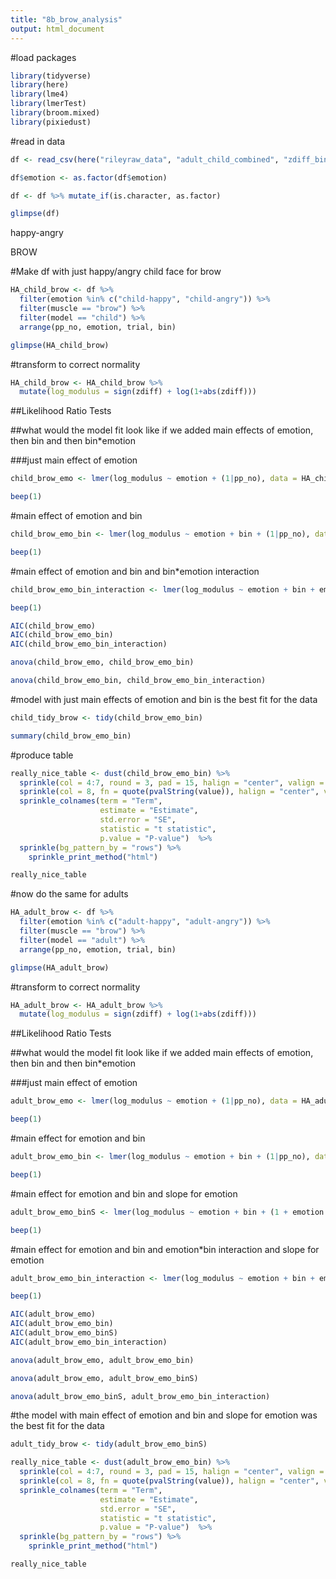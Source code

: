```yaml
---
title: "8b_brow_analysis"
output: html_document
---
```


#load packages 
```r
library(tidyverse)
library(here)
library(lme4)
library(lmerTest)
library(broom.mixed)
library(pixiedust)
```

#read in data 
```r
df <- read_csv(here("rileyraw_data", "adult_child_combined", "zdiff_binscreened.csv"))

df$emotion <- as.factor(df$emotion)

df <- df %>% mutate_if(is.character, as.factor)

glimpse(df)

```

happy-angry 

BROW

#Make df with just happy/angry child face for brow

```r
HA_child_brow <- df %>%
  filter(emotion %in% c("child-happy", "child-angry")) %>%
  filter(muscle == "brow") %>%
  filter(model == "child") %>%
  arrange(pp_no, emotion, trial, bin)

glimpse(HA_child_brow)
```

#transform to correct normality

```r
HA_child_brow <- HA_child_brow %>%
  mutate(log_modulus = sign(zdiff) + log(1+abs(zdiff)))
```


##Likelihood Ratio Tests

##what would the model fit look like if we added main effects of emotion, then bin and then bin*emotion

###just main effect of emotion 
```r
child_brow_emo <- lmer(log_modulus ~ emotion + (1|pp_no), data = HA_child_brow, REML = FALSE)

beep(1)
```

#main effect of emotion and bin

```r
child_brow_emo_bin <- lmer(log_modulus ~ emotion + bin + (1|pp_no), data = HA_child_brow, REML = FALSE)

beep(1)
```

#main effect of emotion and bin and bin*emotion interaction

```r
child_brow_emo_bin_interaction <- lmer(log_modulus ~ emotion + bin + emotion*bin + (1|pp_no), data = HA_child_brow, REML = FALSE)

beep(1)
```



```r
AIC(child_brow_emo)
AIC(child_brow_emo_bin)
AIC(child_brow_emo_bin_interaction)
```

```r
anova(child_brow_emo, child_brow_emo_bin)
```


```r
anova(child_brow_emo_bin, child_brow_emo_bin_interaction)
```


#model with just main effects of emotion and bin is the best fit for the data 

```r
child_tidy_brow <- tidy(child_brow_emo_bin)

summary(child_brow_emo_bin)
```

#produce table

```r
really_nice_table <- dust(child_brow_emo_bin) %>%
  sprinkle(col = 4:7, round = 3, pad = 15, halign = "center", valign = "middle") %>%
  sprinkle(col = 8, fn = quote(pvalString(value)), halign = "center", valign = "middle") %>%
  sprinkle_colnames(term = "Term", 
                    estimate = "Estimate", 
                    std.error = "SE",
                    statistic = "t statistic", 
                    p.value = "P-value")  %>%
  sprinkle(bg_pattern_by = "rows") %>%
    sprinkle_print_method("html") 

really_nice_table
```



#now do the same for adults 

```r
HA_adult_brow <- df %>%
  filter(emotion %in% c("adult-happy", "adult-angry")) %>%
  filter(muscle == "brow") %>%
  filter(model == "adult") %>%
  arrange(pp_no, emotion, trial, bin)

glimpse(HA_adult_brow)

```

#transform to correct normality

```r
HA_adult_brow <- HA_adult_brow %>%
  mutate(log_modulus = sign(zdiff) + log(1+abs(zdiff)))
```


##Likelihood Ratio Tests

##what would the model fit look like if we added main effects of emotion, then bin and then bin*emotion

###just main effect of emotion 
```r
adult_brow_emo <- lmer(log_modulus ~ emotion + (1|pp_no), data = HA_adult_brow, REML = FALSE)

beep(1)

```


#main effect for emotion and bin 
```r
adult_brow_emo_bin <- lmer(log_modulus ~ emotion + bin + (1|pp_no), data = HA_adult_brow, REML = FALSE)

beep(1)
```

#main effect for emotion and bin and slope for emotion 
```r
adult_brow_emo_binS <- lmer(log_modulus ~ emotion + bin + (1 + emotion|pp_no), data = HA_adult_brow, REML = FALSE)

beep(1)
```

#main effect for emotion and bin and emotion*bin interaction and slope for emotion 
```r
adult_brow_emo_bin_interaction <- lmer(log_modulus ~ emotion + bin + emotion*bin + (1 + emotion|pp_no), data = HA_adult_brow, REML = FALSE)

beep(1)
```

```r
AIC(adult_brow_emo)
AIC(adult_brow_emo_bin)
AIC(adult_brow_emo_binS)
AIC(adult_brow_emo_bin_interaction)
```

```r
anova(adult_brow_emo, adult_brow_emo_bin)
```
```r
anova(adult_brow_emo, adult_brow_emo_binS)
```

```r
anova(adult_brow_emo_binS, adult_brow_emo_bin_interaction)
```

#the model with main effect of emotion and bin and slope for emotion was the best fit for the data 

```r
adult_tidy_brow <- tidy(adult_brow_emo_binS)
```



```r
really_nice_table <- dust(adult_brow_emo_bin) %>%
  sprinkle(col = 4:7, round = 3, pad = 15, halign = "center", valign = "middle") %>%
  sprinkle(col = 8, fn = quote(pvalString(value)), halign = "center", valign = "middle") %>%
  sprinkle_colnames(term = "Term", 
                    estimate = "Estimate", 
                    std.error = "SE",
                    statistic = "t statistic", 
                    p.value = "P-value")  %>%
  sprinkle(bg_pattern_by = "rows") %>%
    sprinkle_print_method("html") 

really_nice_table
```

